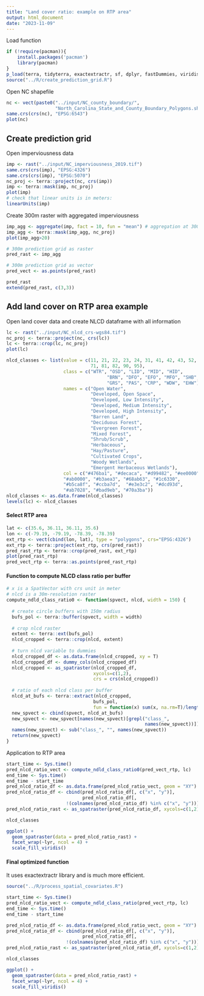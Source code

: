 ```yaml
---
title: "Land cover ratio: example on RTP area"
output: html_document
date: "2023-11-09"
---
```


Load function

```r
if (!require(pacman)){
    install.packages('pacman')
    library(pacman)
}
p_load(terra, tidyterra, exactextractr, sf, dplyr, fastDummies, viridis, ggplot2)
source("../R/create_prediction_grid.R")
```

Open NC shapefile

```r
nc <- vect(paste0("../input/NC_county_boundary/",
                  "North_Carolina_State_and_County_Boundary_Polygons.shp"))
same.crs(crs(nc), "EPSG:6543")
plot(nc)
```

## Create prediction grid

Open imperviousness data

```r
imp <- rast("../input/NC_imperviousness_2019.tif")
same.crs(crs(imp), "EPSG:4326")
same.crs(crs(imp), "EPSG:5070")
nc_proj <- terra::project(nc, crs(imp))
imp <- terra::mask(imp, nc_proj)
plot(imp)
# check that linear units is in meters:
linearUnits(imp)
```

Create 300m raster with aggregated imperviousness

```r
imp_agg <- aggregate(imp, fact = 10, fun = "mean") # aggregation at 300m
imp_agg <- terra::mask(imp_agg, nc_proj)
plot(imp_agg>20)
```

```r
# 300m prediction grid as raster 
pred_rast <- imp_agg

# 300m prediction grid as vector
pred_vect <- as.points(pred_rast)
```

```r
pred_rast
extend(pred_rast, c(3,3))
```

## Add land cover on RTP area example

Open land cover data and create NLCD dataframe with all information

```r
lc <- rast("../input/NC_nlcd_crs-wgs84.tif")
nc_proj <- terra::project(nc, crs(lc))
lc <- terra::crop(lc, nc_proj)
plot(lc)

nlcd_classes <- list(value = c(11, 21, 22, 23, 24, 31, 41, 42, 43, 52,
                               71, 81, 82, 90, 95),
                     class = c("WTR", "OSD", "LID", "MID", "HID", 
                                     "BRN", "DFO", "EFO", "MFO", "SHB", 
                                     "GRS", "PAS", "CRP", "WDW", "EHW"),
                     names = c("Open Water", 
                               "Developed, Open Space", 
                               "Developed, Low Intensity", 
                               "Developed, Medium Intensity",
                               "Developed, High Intensity",
                               "Barren Land", 
                               "Deciduous Forest",
                               "Evergreen Forest", 
                               "Mixed Forest",
                               "Shrub/Scrub", 
                               "Herbaceous", 
                               "Hay/Pasture", 
                               "Cultivated Crops", 
                               "Woody Wetlands", 
                               "Emergent Herbaceous Wetlands"),
                     col = c("#476ba1", "#decaca", "#d99482", "#ee0000",
                     "#ab0000", "#b3aea3", "#68ab63", "#1c6330",
                     "#b5ca8f",	"#ccba7d",	"#e3e3c2", "#dcd93d", 
                     "#ab7028", "#bad9eb", "#70a3ba")) 
nlcd_classes <- as.data.frame(nlcd_classes)
levels(lc) <- nlcd_classes

```

#### Select RTP area

```r
lat <- c(35.6, 36.11, 36.11, 35.6)
lon <- c(-79.19, -79.19, -78.39, -78.39)
ext_rtp <- vect(cbind(lon, lat), type = "polygons", crs="EPSG:4326")
ext_rtp <- terra::project(ext_rtp, crs(pred_rast))
pred_rast_rtp <- terra::crop(pred_rast, ext_rtp)
plot(pred_rast_rtp)
pred_vect_rtp <- terra::as.points(pred_rast_rtp)
```

#### Function to compute NLCD class ratio per buffer 

```r
# x is a SpatVector with crs unit in meter 
# nlcd is a 30m-resolution raster 
compute_ndld_class_ratio0 <- function(spvect, nlcd, width = 150) {
  
  # create circle buffers with 150m radius 
  bufs_pol <- terra::buffer(spvect, width = width)
  
  # crop nlcd raster
  extent <- terra::ext(bufs_pol)
  nlcd_cropped <- terra::crop(nlcd, extent)
  
  # turn nlcd variable to dummies 
  nlcd_cropped_df <- as.data.frame(nlcd_cropped, xy = T) 
  nlcd_cropped_df <- dummy_cols(nlcd_cropped_df)
  nlcd_cropped <- as_spatraster(nlcd_cropped_df, 
                                xycols=c(1,2), 
                                crs = crs(nlcd_cropped))
  
  # ratio of each nlcd class per buffer
  nlcd_at_bufs <- terra::extract(nlcd_cropped, 
                                bufs_pol, 
                                fun = function(x) sum(x, na.rm=T)/length(x))
  new_spvect <- cbind(spvect, nlcd_at_bufs)
  new_spvect <- new_spvect[names(new_spvect)[grepl("class_",
                                                   names(new_spvect))]]
  names(new_spvect) <- sub("class_", "", names(new_spvect))
  return(new_spvect)
}

```

Application to RTP area

```r
start_time <- Sys.time()
pred_nlcd_ratio_vect <- compute_ndld_class_ratio0(pred_vect_rtp, lc)
end_time <- Sys.time()
end_time - start_time
pred_nlcd_ratio_df <- as.data.frame(pred_nlcd_ratio_vect, geom = "XY")           
pred_nlcd_ratio_df <- cbind(pred_nlcd_ratio_df[, c("x", "y")], 
                            pred_nlcd_ratio_df[,
                      !(colnames(pred_nlcd_ratio_df) %in% c("x", "y"))])
pred_nlcd_ratio_rast <- as_spatraster(pred_nlcd_ratio_df, xycols=c(1,2))

nlcd_classes

ggplot() +
  geom_spatraster(data = pred_nlcd_ratio_rast) +
  facet_wrap(~lyr, ncol = 4) +
  scale_fill_viridis()
```

#### Final optimized function

It uses exactextractr library and is much more efficient.

```r
source("../R/process_spatial_covariates.R")
```

```r
start_time <- Sys.time()
pred_nlcd_ratio_vect <- compute_ndld_class_ratio(pred_vect_rtp, lc)
end_time <- Sys.time()
end_time - start_time

pred_nlcd_ratio_df <- as.data.frame(pred_nlcd_ratio_vect, geom = "XY")           
pred_nlcd_ratio_df <- cbind(pred_nlcd_ratio_df[, c("x", "y")], 
                            pred_nlcd_ratio_df[,
                      !(colnames(pred_nlcd_ratio_df) %in% c("x", "y"))])
pred_nlcd_ratio_rast <- as_spatraster(pred_nlcd_ratio_df, xycols=c(1,2))

nlcd_classes

ggplot() +
  geom_spatraster(data = pred_nlcd_ratio_rast) +
  facet_wrap(~lyr, ncol = 4) +
  scale_fill_viridis()

```
